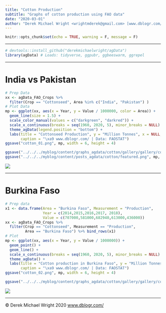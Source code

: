 ```yaml
---
title: "Cotton Production"
subtitle: "Graphs of cotton production using FAO data"
date: "2020-03-01"
author: "Derek Michael Wright <wrightmderek@gmail.com> [www.dblogr.com/](https://dblogr.netlify.com/) [-Image Gallery-](https://dblogr.netlify.app/graphs_agdata/cotton/)"
---
```


```r
knitr::opts_chunk$set(echo = TRUE, warning = F, message = F)
```

---

```r
# devtools::install_github("derekmichaelwright/agData")
library(agData) # Loads: tidyverse, ggpubr, ggbeeswarm, ggrepel
```

---

# India vs Pakistan

```r
# Prep Data
xx <- agData_FAO_Crops %>% 
  filter(Crop == "Cottonseed", Area %in% c("India", "Pakistan") )
# Plot Data
mp <- ggplot(xx, aes(x = Year, y = Value / 1000000, color = Area)) + 
  geom_line(size = 1.5) +
  scale_color_manual(values = c("darkgreen", "darkred")) +
  scale_x_continuous(breaks = seq(1960, 2020, 5), minor_breaks = NULL) +
  theme_agData(legend.position = "bottom") +
  labs(title = "Cottonseed Production", y = "Million Tonnes", x = NULL,
       caption = "\xa9 www.dblogr.com/ | Data: FAOSTAT")
ggsave("cotton_01.png", mp, width = 6, height = 4)
```

```r
ggsave("../../../myblog/content/graphs_agdata/cotton/gallery/gallery/cotton_01.png", mp, width = 6, height = 4)
ggsave("../../../myblog/content/posts_agdata/cotton/featured.png", mp, width = 6, height = 4)
```

![](cotton_01.png)

---

# Burkina Faso

```r
# Prep data
x1 <- data.frame(Area = "Burkina Faso", Measurement = "Production", 
                 Year = c(2014,2015,2016,2017, 2018),
                 Value = c(707000,581000,682940,613000,436000))
xx <- agData_FAO_Crops %>% 
  filter(Crop == "Cottonseed", Measurement == "Production",
         Area == "Burkina Faso") %>% bind_rows(x1)
# Plot
mp <- ggplot(xx, aes(x = Year, y = Value / 1000000)) + 
  geom_point() + 
  geom_line() +
  scale_x_continuous(breaks = seq(1960, 2020, 5), minor_breaks = NULL) +
  theme_agData() +
  labs(title = "Cotton production in Burkina Faso", y = "Million Tonnes", x = NULL,
       caption = "\xa9 www.dblogr.com/ | Data: FAOSTAT")
ggsave("cotton_02.png", mp, width = 6, height = 4)
```

```r
ggsave("../../../myblog/content/graphs_agdata/cotton/gallery/gallery/cotton_02.png", mp, width = 6, height = 4)
```

![](cotton_02.png)

---

&copy; Derek Michael Wright 2020 [www.dblogr.com/](https://dblogr.netlify.com/)